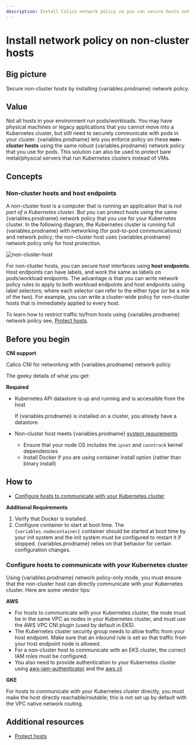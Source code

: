 ```yaml
---
description: Install Calico network policy so you can secure hosts not in a cluster.
---
```



# Install network policy on non-cluster hosts




## Big picture

Secure non-cluster hosts by installing {variables.prodname} network policy.

## Value

Not all hosts in your environment run pods/workloads. You may have physical machines or legacy applications that you cannot move into a Kubernetes cluster, but still need to securely communicate with pods in your cluster. {variables.prodname} lets you enforce policy on these **non-cluster hosts** using the same robust {variables.prodname} network policy that you use for pods. This solution can also be used to protect bare metal/physical servers that run Kubernetes clusters instead of VMs.

## Concepts

### Non-cluster hosts and host endpoints

A non-cluster host is a computer that is running an application that is _not part of a Kubernetes cluster_. But you can protect hosts using the same {variables.prodname} network policy that you use for your Kubernetes cluster. In the following diagram, the Kubernetes cluster is running full {variables.prodname} with networking (for pod-to-pod communications) and network policy; the non-cluster host uses {variables.prodname} network policy only for host protection.

![non-cluster-host](/img/calico-enterprise/non-cluster-host.png)

For non-cluster hosts, you can secure host interfaces using **host endpoints**. Host endpoints can have labels, and work the same as labels on pods/workload endpoints. The advantage is that you can write network policy rules to apply to both workload endpoints and host endpoints using label selectors; where each selector can refer to the either type (or be a mix of the two). For example, you can write a cluster-wide policy for non-cluster hosts that is immediately applied to every host.

To learn how to restrict traffic to/from hosts using {variables.prodname} network policy see, [Protect hosts](../../network-policy/hosts/protect-hosts.mdx).

## Before you begin

**CNI support**

Calico CNI for networking with {variables.prodname} network policy

The geeky details of what you get:

<GeekDetails
  prodname='{variables.prodname}'
  details='Policy:Calico,IPAM:Calico,CNI:Calico,Overlay:IPIP,Routing:BGP,Datastore:Kubernetes'
/>

**Required**

- Kubernetes API datastore is up and running and is accessible from the host

  If {variables.prodname} is installed on a cluster, you already have a datastore.

- Non-cluster host meets {variables.prodname} [system requirements](requirements.mdx)
  - Ensure that your node OS includes the `ipset` and `conntrack` kernel dependencies
  - Install Docker if you are using container install option (rather than binary install)

## How to

- [Configure hosts to communicate with your Kubernetes cluster](#configure-hosts-to-communicate-with-your-kubernetes-cluster)

<Tabs>
<TabItem label="Binary install" value="Binary install-0">

<NonClusterBinaryInstall />

</TabItem>
<TabItem label="Container install" value="Container install-1">

**Additional Requirements**

1. Verify that Docker is installed.
1. Configure container to start at boot time.
   The <code>{variables.nodecontainer}</code> container should be started at boot time by your init system and the init system must be configured to restart it if stopped. {variables.prodname} relies on that behavior for certain configuration changes.

<DockerContainerService />

</TabItem>
  </Tabs>

### Configure hosts to communicate with your Kubernetes cluster

Using {variables.prodname} network policy-only mode, you must ensure that the non-cluster host can directly communicate with your Kubernetes cluster. Here are some vendor tips:

**AWS**

- For hosts to communicate with your Kubernetes cluster, the node must be in the same VPC as nodes in your Kubernetes cluster, and must use the AWS VPC CNI plugin (used by default in EKS).
- The Kubernetes cluster security group needs to allow traffic from your host endpoint. Make sure that an inbound rule is set so that traffic from your host endpoint node is allowed.
- For a non-cluster host to communicate with an EKS cluster, the correct IAM roles must be configured.
- You also need to provide authentication to your Kubernetes cluster using [aws-iam-authenticator](https://docs.aws.amazon.com/eks/latest/userguide/install-aws-iam-authenticator.html) and the [aws cli](https://docs.aws.amazon.com/cli/latest/userguide/cli-chap-install.html)

**GKE**

For hosts to communicate with your Kubernetes cluster directly, you must make the host directly reachable/routable; this is not set up by default with the VPC native network routing.

## Additional resources

- [Protect hosts](../../network-policy/hosts/protect-hosts.mdx)
